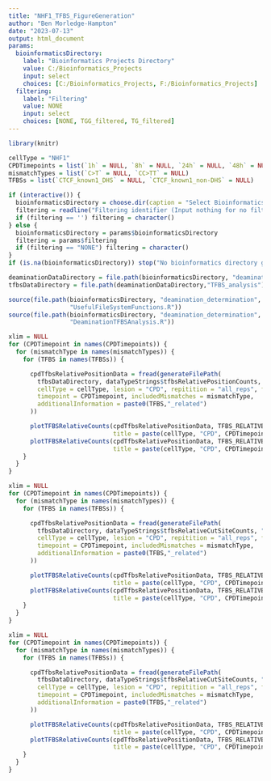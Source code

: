 ```yaml
---
title: "NHF1_TFBS_FigureGeneration"
author: "Ben Morledge-Hampton"
date: "2023-07-13"
output: html_document
params:
  bioinformaticsDirectory:
    label: "Bioinformatics Projects Directory"
    value: C:/Bioinformatics_Projects
    input: select
    choices: [C:/Bioinformatics_Projects, F:/Bioinformatics_Projects]
  filtering:
    label: "Filtering"
    value: NONE
    input: select
    choices: [NONE, TGG_filtered, TG_filtered]
---
```



```r
library(knitr)

cellType = "NHF1"
CPDTimepoints = list(`1h` = NULL, `8h` = NULL, `24h` = NULL, `48h` = NULL)
mismatchTypes = list(`C>T` = NULL, `CC>TT` = NULL)
TFBSs = list(`CTCF_known1_DHS` = NULL, `CTCF_known1_non-DHS` = NULL)

if (interactive()) {
  bioinformaticsDirectory = choose.dir(caption = "Select Bioinformatics_Projects Directory")
  filtering = readline("Filtering identifier (Input nothing for no filtering):")
  if (filtering == '') filtering = character()
} else {
  bioinformaticsDirectory = params$bioinformaticsDirectory
  filtering = params$filtering
  if (filtering == "NONE") filtering = character()
}
if (is.na(bioinformaticsDirectory)) stop("No bioinformatics directory given.")

deaminationDataDirectory = file.path(bioinformaticsDirectory, "deamination_determination", "data", cellType)
tfbsDataDirectory = file.path(deaminationDataDirectory,"TFBS_analysis")
```


```r
source(file.path(bioinformaticsDirectory, "deamination_determination", 'R',
                 "UsefulFileSystemFunctions.R"))
source(file.path(bioinformaticsDirectory, "deamination_determination", 'R',
                 "DeaminationTFBSAnalysis.R"))
```


```r
xlim = NULL
for (CPDTimepoint in names(CPDTimepoints)) {
  for (mismatchType in names(mismatchTypes)) {
    for (TFBS in names(TFBSs)) {

      cpdTfbsRelativePositionData = fread(generateFilePath(
        tfbsDataDirectory, dataTypeStrings$tfbsRelativePositionCounts, ".tsv",
        cellType = cellType, lesion = "CPD", repitition = "all_reps", filtering = filtering,
        timepoint = CPDTimepoint, includedMismatches = mismatchType,
        additionalInformation = paste0(TFBS,"_related")
      ))

      plotTFBSRelativeCounts(cpdTfbsRelativePositionData, TFBS_RELATIVE_POSITION, sameStrand = TRUE, xlim = xlim,
                             title = paste(cellType, "CPD", CPDTimepoint, mismatchType, TFBS, "Same Strand"))
      plotTFBSRelativeCounts(cpdTfbsRelativePositionData, TFBS_RELATIVE_POSITION, sameStrand = FALSE, xlim = xlim,
                             title = paste(cellType, "CPD", CPDTimepoint, mismatchType, TFBS, "Opposite Strand"))
    }
  }
}
```


```r
xlim = NULL
for (CPDTimepoint in names(CPDTimepoints)) {
  for (mismatchType in names(mismatchTypes)) {
    for (TFBS in names(TFBSs)) {

      cpdTfbsRelativePositionData = fread(generateFilePath(
        tfbsDataDirectory, dataTypeStrings$tfbsRelativeCutSiteCounts, ".tsv", strandPolarity = THREE_PRIME,
        cellType = cellType, lesion = "CPD", repitition = "all_reps", filtering = filtering,
        timepoint = CPDTimepoint, includedMismatches = mismatchType,
        additionalInformation = paste0(TFBS,"_related")
      ))

      plotTFBSRelativeCounts(cpdTfbsRelativePositionData, TFBS_RELATIVE_THREE_PRIME_CUT_SITE, sameStrand = TRUE, xlim = xlim,
                             title = paste(cellType, "CPD", CPDTimepoint, mismatchType, TFBS, "Same Strand"))
      plotTFBSRelativeCounts(cpdTfbsRelativePositionData, TFBS_RELATIVE_THREE_PRIME_CUT_SITE, sameStrand = FALSE, xlim = xlim,
                             title = paste(cellType, "CPD", CPDTimepoint, mismatchType, TFBS, "Opposite Strand"))
    }
  }
}
```


```r
xlim = NULL
for (CPDTimepoint in names(CPDTimepoints)) {
  for (mismatchType in names(mismatchTypes)) {
    for (TFBS in names(TFBSs)) {

      cpdTfbsRelativePositionData = fread(generateFilePath(
        tfbsDataDirectory, dataTypeStrings$tfbsRelativeCutSiteCounts, ".tsv", strandPolarity = FIVE_PRIME,
        cellType = cellType, lesion = "CPD", repitition = "all_reps", filtering = filtering,
        timepoint = CPDTimepoint, includedMismatches = mismatchType,
        additionalInformation = paste0(TFBS,"_related")
      ))

      plotTFBSRelativeCounts(cpdTfbsRelativePositionData, TFBS_RELATIVE_FIVE_PRIME_CUT_SITE, sameStrand = TRUE, xlim = xlim,
                             title = paste(cellType, "CPD", CPDTimepoint, mismatchType, TFBS, "Same Strand"))
      plotTFBSRelativeCounts(cpdTfbsRelativePositionData, TFBS_RELATIVE_FIVE_PRIME_CUT_SITE, sameStrand = FALSE, xlim = xlim,
                             title = paste(cellType, "CPD", CPDTimepoint, mismatchType, TFBS, "Opposite Strand"))
    }
  }
}
```
